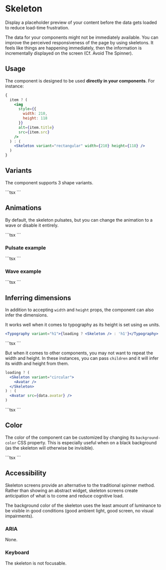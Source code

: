 
# Skeleton

<p className="description">
  Display a placeholder preview of your content before the data gets loaded to
  reduce load-time frustration.
</p>

The data for your components might not be immediately available. You can improve the perceived responsiveness of the page by using skeletons. It feels like things are happening immediately, then the information is incrementally displayed on the screen (Cf. Avoid The Spinner).

## Usage

The component is designed to be used **directly in your components**.
For instance:

```jsx
{
  item ? (
    <img
      style={{
        width: 210,
        height: 118
      }}
      alt={item.title}
      src={item.src}
    />
  ) : (
    <Skeleton variant="rectangular" width={210} height={118} />
  )
}
```

## Variants

The component supports 3 shape variants.

<Variants />
```tsx
<Skeleton variant="text" />
<Skeleton variant="circular" width={40} height={40} />
<Skeleton variant="rectangular" width={210} height={118} />
```

## Animations

By default, the skeleton pulsates, but you can change the animation to a wave or disable it entirely.

<Animations />
```tsx
<Skeleton />
<Skeleton animation="wave" />
<Skeleton animation={false} />
```

### Pulsate example

<YouTube />
```tsx
<Media loading />
<Media />
```

### Wave example

<Facebook />
```tsx
<Media loading />
<Media />
```

## Inferring dimensions

In addition to accepting `width` and `height` props, the component can also infer the dimensions.

It works well when it comes to typography as its height is set using `em` units.

```jsx
<Typography variant="h1">{loading ? <Skeleton /> : 'h1'}</Typography>
```

<SkeletonTypography />
```tsx
<Grid container spacing={8}>
  <Grid item xs>
    <TypographyDemo loading />
  </Grid>
  <Grid item xs>
    <TypographyDemo />
  </Grid>
</Grid>
```

But when it comes to other components, you may not want to repeat the width and
height. In these instances, you can pass `children` and it will
infer its width and height from them.

```jsx
loading ? (
  <Skeleton variant="circular">
    <Avatar />
  </Skeleton>
) : (
  <Avatar src={data.avatar} />
)
```

<SkeletonChildren />
```tsx
<Grid container spacing={8}>
  <Grid item xs>
    <SkeletonChildrenDemo loading />
  </Grid>
  <Grid item xs>
    <SkeletonChildrenDemo />
  </Grid>
</Grid>
```

## Color

The color of the component can be customized by changing its `background-color` CSS property.
This is especially useful when on a black background (as the skeleton will otherwise be invisible).

<SkeletonColor />
```tsx
<Skeleton
  sx={{ bgcolor: 'grey.900' }}
  variant="rectangular"
  width={210}
  height={118}
/>
```

## Accessibility

Skeleton screens provide an alternative to the traditional spinner method.
Rather than showing an abstract widget, skeleton screens create anticipation of what is to come and reduce cognitive load.

The background color of the skeleton uses the least amount of luminance to be visible in good conditions (good ambient light, good screen, no visual impairments).

### ARIA

None.

### Keyboard

The skeleton is not focusable.
